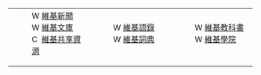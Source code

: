 {| class="noprint" style="background-color:transparent; width:100%;"
| width="33%" align="left" valign="top" |
:[[File:Wikinews-logo.svg|16px]] [[n:頻道:訃告|維基新聞]]
:[[File:Wikisource-logo.svg|16px]] [[s:死|維基文庫]]
:[[File:Commons-logo.svg|16px]] [[Commons:Category:Death|維基共享資源]]
| width="33%" align="left" valign="top" |
:[[File:Wikiquote-logo.svg|16px]] [[q:Category:死亡|維基語錄]]
:[[File:Wiktionary-logo.svg|16px]] [[Wikt:死|維基詞典]]
| width="33%" align="left" valign="top" |
:[[File:Wikibooks-logo.svg|16px]] [[b:Special:Search/死亡|維基教科書]]
:[[File:Wikiversity-logo.svg|16px]] [[v:Death|維基學院]]
|}